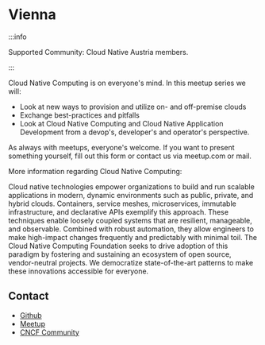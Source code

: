 # Vienna

:::info

Supported Community: Cloud Native Austria members.

:::

Cloud Native Computing is on everyone's mind. In this meetup series we will:

- Look at new ways to provision and utilize on- and off-premise clouds
- Exchange best-practices and pitfalls
- Look at Cloud Native Computing and Cloud Native Application Development from a devop's, developer's and operator's perspective.

As always with meetups, everyone's welcome. If you want to present something yourself, fill out this form or  contact us via meetup.com or mail.

More information regarding Cloud Native Computing:

Cloud native technologies empower organizations to build and run scalable applications in modern, dynamic environments such as public, private, and hybrid clouds. Containers, service meshes, microservices, immutable infrastructure, and declarative APIs exemplify this approach.
These techniques enable loosely coupled systems that are resilient, manageable, and observable. Combined with robust automation, they allow engineers to make high-impact changes frequently and predictably with minimal toil.
The Cloud Native Computing Foundation seeks to drive adoption of this paradigm by fostering and sustaining an ecosystem of open source, vendor-neutral projects.
We democratize state-of-the-art patterns to make these innovations accessible for everyone.

## Contact

- <FAIcon icon="fa-brands fa-github"/> [Github](https://github.com/cloudnativecomputingvienna/cncv)
- <FAIcon icon="fa-brands fa-meetup"/> [Meetup](https://www.meetup.com/cloud-native-computing-vienna/)
- <FAIcon icon="fa-solid fa-code"/> [CNCF Community](https://community.cncf.io/cloud-native-vienna/)
